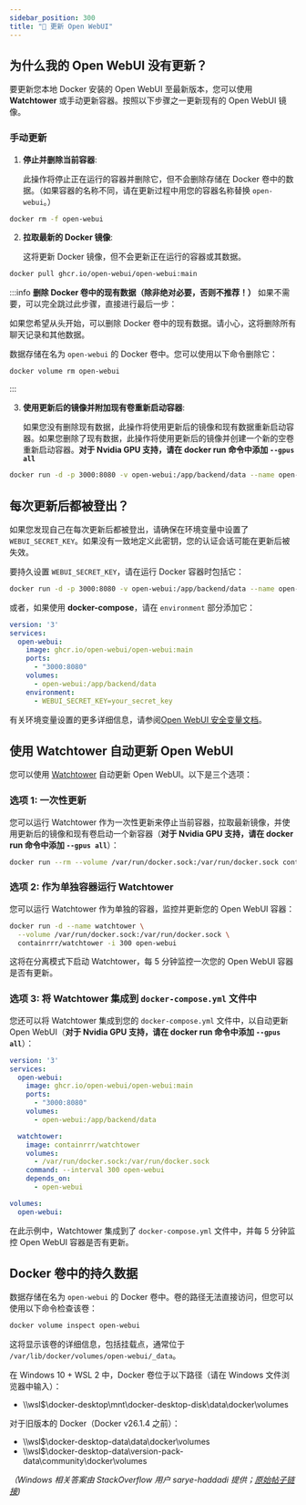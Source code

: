 ```yaml
---
sidebar_position: 300 
title: "🔄 更新 Open WebUI"
---
```




## 为什么我的 Open WebUI 没有更新？

要更新您本地 Docker 安装的 Open WebUI 至最新版本，您可以使用 **Watchtower** 或手动更新容器。按照以下步骤之一更新现有的 Open WebUI 镜像。

### 手动更新

1. **停止并删除当前容器**:

   此操作将停止正在运行的容器并删除它，但不会删除存储在 Docker 卷中的数据。（如果容器的名称不同，请在更新过程中用您的容器名称替换 `open-webui`。）

```bash
docker rm -f open-webui
```

2. **拉取最新的 Docker 镜像**:

   这将更新 Docker 镜像，但不会更新正在运行的容器或其数据。

```bash
docker pull ghcr.io/open-webui/open-webui:main
```


:::info
**删除 Docker 卷中的现有数据（除非绝对必要，否则不推荐！）** 如果不需要，可以完全跳过此步骤，直接进行最后一步：

   如果您希望从头开始，可以删除 Docker 卷中的现有数据。请小心，这将删除所有聊天记录和其他数据。

   数据存储在名为 `open-webui` 的 Docker 卷中。您可以使用以下命令删除它：

```bash
docker volume rm open-webui
```
:::

3. **使用更新后的镜像并附加现有卷重新启动容器**:

   如果您没有删除现有数据，此操作将使用更新后的镜像和现有数据重新启动容器。如果您删除了现有数据，此操作将使用更新后的镜像并创建一个新的空卷重新启动容器。**对于 Nvidia GPU 支持，请在 docker run 命令中添加 `--gpus all`**

```bash
docker run -d -p 3000:8080 -v open-webui:/app/backend/data --name open-webui ghcr.io/open-webui/open-webui:main
```

## 每次更新后都被登出？
如果您发现自己在每次更新后都被登出，请确保在环境变量中设置了 `WEBUI_SECRET_KEY`。如果没有一致地定义此密钥，您的认证会话可能在更新后被失效。

要持久设置 `WEBUI_SECRET_KEY`，请在运行 Docker 容器时包括它：

```bash
docker run -d -p 3000:8080 -v open-webui:/app/backend/data --name open-webui -e WEBUI_SECRET_KEY=your_secret_key ghcr.io/open-webui/open-webui:main
```

或者，如果使用 **docker-compose**，请在 `environment` 部分添加它：

```yml
version: '3'
services:
  open-webui:
    image: ghcr.io/open-webui/open-webui:main
    ports:
      - "3000:8080"
    volumes:
      - open-webui:/app/backend/data
    environment:
      - WEBUI_SECRET_KEY=your_secret_key
```

有关环境变量设置的更多详细信息，请参阅[Open WebUI 安全变量文档](https://docs.openwebui.com/getting-started/env-configuration#security-variables)。

## 使用 Watchtower 自动更新 Open WebUI

您可以使用 [Watchtower](https://containrrr.dev/watchtower/) 自动更新 Open WebUI。以下是三个选项：

### 选项 1: 一次性更新

您可以运行 Watchtower 作为一次性更新来停止当前容器，拉取最新镜像，并使用更新后的镜像和现有卷启动一个新容器（**对于 Nvidia GPU 支持，请在 docker run 命令中添加 `--gpus all`**）：

```bash
docker run --rm --volume /var/run/docker.sock:/var/run/docker.sock containrrr/watchtower --run-once open-webui
```

### 选项 2: 作为单独容器运行 Watchtower

您可以运行 Watchtower 作为单独的容器，监控并更新您的 Open WebUI 容器：

```bash
docker run -d --name watchtower \
  --volume /var/run/docker.sock:/var/run/docker.sock \
  containrrr/watchtower -i 300 open-webui
```

这将在分离模式下启动 Watchtower，每 5 分钟监控一次您的 Open WebUI 容器是否有更新。

### 选项 3: 将 Watchtower 集成到 `docker-compose.yml` 文件中

您还可以将 Watchtower 集成到您的 `docker-compose.yml` 文件中，以自动更新 Open WebUI（**对于 Nvidia GPU 支持，请在 docker run 命令中添加 `--gpus all`**）：

```yml
version: '3'
services:
  open-webui:
    image: ghcr.io/open-webui/open-webui:main
    ports:
      - "3000:8080"
    volumes:
      - open-webui:/app/backend/data

  watchtower:
    image: containrrr/watchtower
    volumes:
      - /var/run/docker.sock:/var/run/docker.sock
    command: --interval 300 open-webui
    depends_on:
      - open-webui

volumes:
  open-webui:
```

在此示例中，Watchtower 集成到了 `docker-compose.yml` 文件中，并每 5 分钟监控 Open WebUI 容器是否有更新。

## Docker 卷中的持久数据

数据存储在名为 `open-webui` 的 Docker 卷中。卷的路径无法直接访问，但您可以使用以下命令检查该卷：

```bash
docker volume inspect open-webui
```

这将显示该卷的详细信息，包括挂载点，通常位于 `/var/lib/docker/volumes/open-webui/_data`。

在 Windows 10 + WSL 2 中，Docker 卷位于以下路径（请在 Windows 文件浏览器中输入）：
- \\\wsl$\docker-desktop\mnt\docker-desktop-disk\data\docker\volumes

对于旧版本的 Docker（Docker v26.1.4 之前）：
- \\\wsl$\docker-desktop-data\data\docker\volumes
- \\\wsl$\docker-desktop-data\version-pack-data\community\docker\volumes

_（Windows 相关答案由 StackOverflow 用户 sarye-haddadi 提供；[原始帖子链接](https://stackoverflow.com/questions/43181654/locating-data-volumes-in-docker-desktop-windows))_
